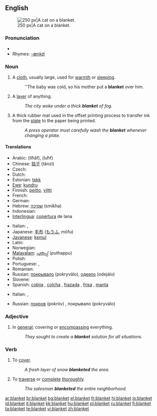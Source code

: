 {{wikipedia|Blanket (disambiguation)}}
==English==
{{wikipedia}}
[[Image:2003-08-10 feather 04.JPG|thumb|right|250 px|A cat on a blanket.]]

===Pronunciation===
*{{audio|en-us-blanket.ogg|Audio (US)}}
*Rhymes: [[Rhymes:English:-æŋkɪt|-æŋkɪt]]

===Noun===
{{en-noun}}

# A [[cloth]], usually large, used for [[warmth]] or [[sleeping]].
#:''The baby was cold, so his mother put a '''blanket''' over him.
# A [[layer]] of anything.
#:''The city woke under a thick '''blanket''' of fog.''
# A thick rubber mat used in the offset printing process to transfer ink from the [[plate]] to the paper being printed.
#:''A press operator must carefully wash the '''blanket''' whenever changing a plate.''

====Translations====
{{trans-top|cloth}}
* Arabic: {{Arab|[[لحاف]]}} (liħāf), {{Arab|[[لحف]]}} (luħf) {{p}}
* Chinese: [[毯子]] (tǎnzi)
* Czech: {{t-|cs|deka|f}}
* Dutch: {{t+|nl|deken|n}}
* Estonian: [[tekk]]
* [[Ewe]]: [[kundru]]
* Finnish: [[peitto]], [[viltti]]
* French: {{t+|fr|couverture|f}}
* German: {{t+|de|Decke|f}}
* Hebrew: [[שמיכה]] (smikha) {{f}}
* Indonesian: {{t+|id|selimut|xs=Indonesian}}
* [[Interlingua]]: [[copertura]] de lana
{{trans-mid}}
* Italian: {{t+|it|coperta|f}}, {{t+|it|coltre|f}}
* Japanese: [[毛布]] ([[もうふ]], mōfu)
* [[Javanese]]: [[kemul]]
* Latin: {{t-|la|lodix|f|alt=lōdix}}
* Norwegian: {{t-|no|dyne|c}}
* [[Malayalam]]: [[പുതപ്പ്‌]] (puthappu)
* Polish: {{t+|pl|koc|n}}
* Portuguese: {{t+|pt|cobertor|m}}, {{t+|pt|manta|f}}
* Romanian: {{t-|ro|pătură|f}}
* Russian: [[покрывало]] (pokryválo), [[одеяло]] (odejálo) {{n}}
* Slovene: {{t+|sl|odeja|f}}
* Spanish: [[cobija]]  {{f}} {{italbrac|Central America|Colombia|Mexico|Southern Spain|Venezuela}}, [[colcha]] {{f}} {{italbrac|Cuba}}, [[frazada]] {{f}} {{italbrac|Argentina|Bolivia|Chile|Peru|Uruguay}}, [[frisa]] {{f}} {{italbrac|Dominican Republic|Puerto Rico}}, [[manta]] {{f}} {{italbrac|Spain standard usage}}
{{trans-bottom}}

{{trans-top|layer of anything}}
* Italian: {{t+|it|coperta|f}}, {{t+|it|coltre|f}}
{{trans-mid}}
* Russian: [[покров]] (pokróv) {{m}}, покрывало (pokryválo) {{n}}
{{trans-bottom}}

===Adjective===
{{en-adj|-}}

# In [[general]]; covering or [[encompassing]] everything.
#:''They sought to create a '''blanket''' solution for all situations.''

===Verb===
{{en-verb}}

#{{transitive}} To [[cover]].
#:''A fresh layer of snow '''blanketed''' the area.''
#{{transitive}} To [[traverse]] or [[complete]] [[thorough]]ly.
#:''The salesman '''blanketed''' the entire neighborhood.''

[[ar:blanket]]
[[br:blanket]]
[[bg:blanket]]
[[el:blanket]]
[[fr:blanket]]
[[hi:blanket]]
[[io:blanket]]
[[id:blanket]]
[[it:blanket]]
[[kk:blanket]]
[[hu:blanket]]
[[pl:blanket]]
[[ru:blanket]]
[[fi:blanket]]
[[ta:blanket]]
[[te:blanket]]
[[vi:blanket]]
[[zh:blanket]]